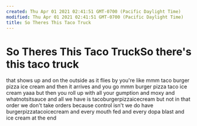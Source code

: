 ```yaml
---
created: Thu Apr 01 2021 02:41:51 GMT-0700 (Pacific Daylight Time)
modified: Thu Apr 01 2021 02:41:51 GMT-0700 (Pacific Daylight Time)
title: So Theres This Taco Truck
---
```

# So Theres This Taco TruckSo there's this taco truck
that shows up
and on the outside
as it flies by
you're like mmm
taco burger pizza ice cream
and then it arrives and you go
mmm burger pizza taco ice cream yaaa
but then you roll up
with all your gumption
and moxy and whatnotsitsauce
and all we have is
tacoburgerpizzaicecream
but not in that order
we don't take orders
because control isn't
we do have
burgerpizzatacoicecream
and every mouth fed
and every dopa blast
and ice cream at the end